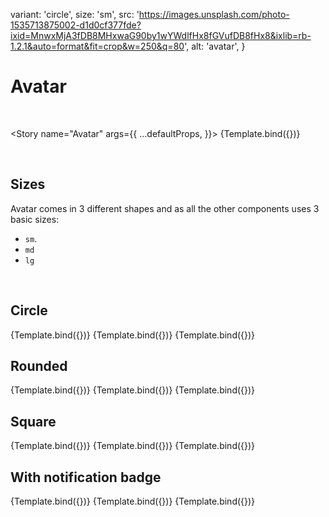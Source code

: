 
<Meta title="MDX/Avatar" component={Avatar} />

  variant: 'circle',
  size: 'sm',
  src: 'https://images.unsplash.com/photo-1535713875002-d1d0cf377fde?ixid=MnwxMjA3fDB8MHxwaG90by1wYWdlfHx8fGVufDB8fHx8&ixlib=rb-1.2.1&auto=format&fit=crop&w=250&q=80',
  alt: 'avatar',
}

# Avatar

<br />

<Story
  name="Avatar"
  args={{
    ...defaultProps,
  }}>
  {Template.bind({})}
</Story>

<br />

## Sizes

Avatar comes in 3 different shapes and as all the other components uses 3 basic sizes:

- `sm`.
- `md`
- `lg`

<br />

## Circle

<Canvas>
  <Story
    name="Large"
    args={{
      ...defaultProps,
      size: 'lg',
    }}>
    {Template.bind({})}
  </Story>
  <Story
    name="Medium"
    args={{
      ...defaultProps,
      size: 'md',
    }}>
    {Template.bind({})}
  </Story>
  <Story
    name="Small"
    args={{
      ...defaultProps,
      size: 'sm',
    }}>
    {Template.bind({})}
  </Story>
</Canvas>

## Rounded

<Canvas>
  <Story
    name="Rounded LG"
    args={{
      ...defaultProps,
      variant: 'rounded',
      size: 'lg',
    }}>
    {Template.bind({})}
  </Story>
  <Story
    name="Rounded MD"
    args={{
      ...defaultProps,
      variant: 'rounded',
      size: 'md',
    }}>
    {Template.bind({})}
  </Story>
  <Story
    name="Rounded SM"
    args={{
      ...defaultProps,
      variant: 'rounded',
      size: 'sm',
    }}>
    {Template.bind({})}
  </Story>
</Canvas>

## Square

<Canvas>
  <Story
    name="Square LG"
    args={{
      ...defaultProps,
      variant: 'square',
      size: 'lg',
    }}>
    {Template.bind({})}
  </Story>
  <Story
    name="Square MD"
    args={{
      ...defaultProps,
      variant: 'square',
      size: 'md',
    }}>
    {Template.bind({})}
  </Story>
  <Story
    name="Square SM"
    args={{
      ...defaultProps,
      variant: 'square',
      size: 'sm',
    }}>
    {Template.bind({})}
  </Story>
</Canvas>

## With notification badge

<Canvas>
  <Story
    name="With dot notifications"
    args={{
      ...defaultProps,
      variant: 'circle',
      size: 'sm',
      badge: { type: 'dot' },
    }}>
    {Template.bind({})}
  </Story>
  <Story
    name="With 5 notifications"
    args={{
      ...defaultProps,
      variant: 'circle',
      size: 'md',
      badge: { type: 'count', count: 5 },
    }}>
    {Template.bind({})}
  </Story>
  <Story
    name="With 99 notifications"
    args={{
      ...defaultProps,
      variant: 'square',
      size: 'md',
      badge: { type: 'count', count: 99 },
    }}>
    {Template.bind({})}
  </Story>
</Canvas>

<ArgsTable of={Avatar} />
